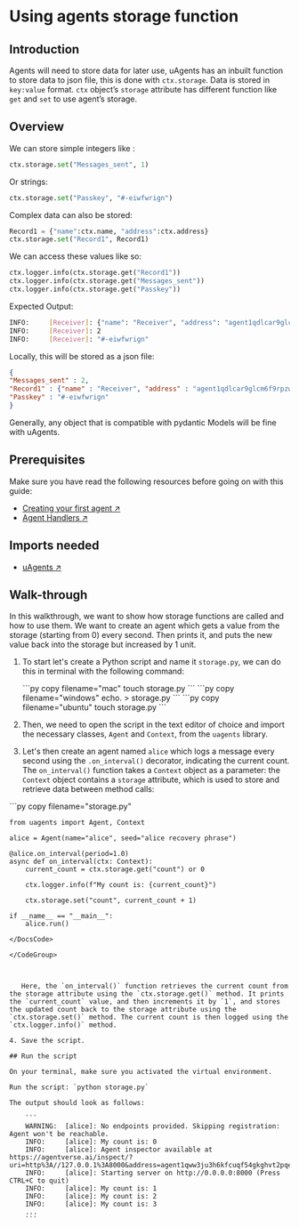 
# Using agents storage function

## Introduction

Agents will need to store data for later use, uAgents has an inbuilt function to store data to json file, this is done with `ctx.storage`. Data is stored in `key:value` format. `ctx` object’s `storage` attribute has different function like `get` and `set` to use agent’s storage.

## Overview

We can store simple integers like :

```python
ctx.storage.set("Messages_sent", 1)
```

Or strings:

```python
ctx.storage.set("Passkey", "#-eiwfwrign")
```

Complex data can also be stored:

```python
Record1 = {"name":ctx.name, "address":ctx.address}
ctx.storage.set("Record1", Record1)
```

We can access these values like so:

```python
ctx.logger.info(ctx.storage.get("Record1"))
ctx.logger.info(ctx.storage.get("Messages_sent"))
ctx.logger.info(ctx.storage.get("Passkey"))
```

Expected Output:

```bash
INFO:     [Receiver]: {"name": "Receiver", "address": "agent1qdlcar9glcm6f9rpzway3xqaw4clfltxdhtwflxrjz3ahy98ep5dx7xy6x7"}
INFO:     [Receiver]: 2
INFO:     [Receiver]: "#-eiwfwrign"
```

Locally, this will be stored as a json file:

```json
{
"Messages_sent" : 2,
"Record1" : {"name" : "Receiver", "address" : "agent1qdlcar9glcm6f9rpzway3xqaw4clfltxdhtwflxrjz3ahy98ep5dx7xy6x7"},
"Passkey" : "#-eiwfwrign"
}
```

Generally, any object that is compatible with pydantic Models will be fine with uAgents.


## Prerequisites

Make sure you have read the following resources before going on with this guide:

   - [Creating your first agent ↗️](/guides/agents/getting-started/create-a-uagent)
   - [Agent Handlers ↗️](/guides/agents/intermediate/handlers)

## Imports needed

   - [uAgents ↗️](https://pypi.org/project/uagents/)

## Walk-through

In this walkthrough, we want to show how storage functions are called and how to use them. We want to create an agent which gets a value from the storage (starting from 0) every second. Then prints it, and puts the new value back into the storage but increased by 1 unit.


1. To start let's create a Python script and name it `storage.py`, we can do this in terminal with the following command:

   <CodeGroup hasCopy isOSFile>
   <DocsCode mac={true}>
      ```py copy filename="mac"
      touch storage.py
      ```
   </DocsCode>

   <DocsCode windows={true}>
       ```py copy filename="windows"
       echo. > storage.py
       ```
   </DocsCode>

   <DocsCode ubuntu={true}>
       ```py copy filename="ubuntu"
       touch storage.py
       ```
   </DocsCode>
   </CodeGroup>

2. Then, we need to open the script in the text editor of choice and import the necessary classes, `Agent` and `Context`, from the `uagents` library.

3. Let's then create an agent named `alice` which logs a message every second using the `.on_interval()` decorator, indicating the current count. The `on_interval()` function takes a `Context` object as a parameter: the `Context` object contains a `storage` attribute, which is used to store and retrieve data between method calls:

<GithubCodeSegment digest="a20a1b5aa1aa22ff7fc48061558b3568">
    <CodeSegment
        path="https://github.com/fetchai/uAgent-Examples/blob/main/5-documentation/guides/agents/intermediate/storage-function/storage.py"
        lineStart={1}
        lineEnd={14}
        hosted={true}
    />
</GithubCodeSegment>
<CodeGroup dynamic hasCopy isLocalHostedFile digest='a20a1b5aa1aa22ff7fc48061558b3568'>

<DocsCode local={true}>
	```py copy filename="storage.py"

	from uagents import Agent, Context
	
	alice = Agent(name="alice", seed="alice recovery phrase")
	
	@alice.on_interval(period=1.0)
	async def on_interval(ctx: Context):
	    current_count = ctx.storage.get("count") or 0
	
	    ctx.logger.info(f"My count is: {current_count}")
	
	    ctx.storage.set("count", current_count + 1)
	
	if __name__ == "__main__":
	    alice.run()

```
</DocsCode>

</CodeGroup>



   Here, the `on_interval()` function retrieves the current count from the storage attribute using the `ctx.storage.get()` method. It prints the `current_count` value, and then increments it by `1`, and stores the updated count back to the storage attribute using the `ctx.storage.set()` method. The current count is then logged using the `ctx.logger.info()` method.

4. Save the script.

## Run the script

On your terminal, make sure you activated the virtual environment.

Run the script: `python storage.py`

The output should look as follows:

    ```
    WARNING:  [alice]: No endpoints provided. Skipping registration: Agent won't be reachable.
    INFO:     [alice]: My count is: 0
    INFO:     [alice]: Agent inspector available at https://agentverse.ai/inspect/?uri=http%3A//127.0.0.1%3A8000&address=agent1qww3ju3h6kfcuqf54gkghvt2pqe8qp97a7nzm2vp8plfxflc0epzcjsv79t
    INFO:     [alice]: Starting server on http://0.0.0.0:8000 (Press CTRL+C to quit)
    INFO:     [alice]: My count is: 1
    INFO:     [alice]: My count is: 2
    INFO:     [alice]: My count is: 3
    ...
    ```




